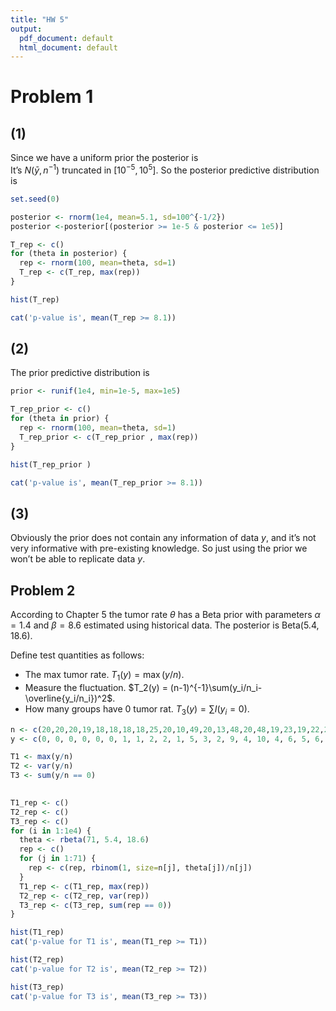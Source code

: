 ```yaml
---
title: "HW 5"
output:
  pdf_document: default
  html_document: default
---
```


# Problem 1
## (1)
Since we have a uniform prior the posterior is  
\begin{align*}
 p(\theta | y) &\propto I_{[10^{-5}, 10^5]}(\theta) \prod_{i=1}^{n} \exp\left(-\frac{(y_i-\theta)^2}{2}\right)\\
&\propto I_{[10^{-5}, 10^5]}(\theta)  \exp\left(-\frac{ n\theta^2+2\sum_{i=1}^{n}y_i\theta}{2}\right)\\
&\propto I_{[10^{-5}, 10^5]}(\theta)  \exp\left(-\frac{(\theta-\bar{y})^2}{2n^{-1}}\right).
\end{align*}
It's $N(\bar{y}, n^{-1})$ truncated in $[10^{-5}, 10^5]$. So the posterior predictive distribution is 
\begin{align*}
p(y^{rep} | y) &\propto \int p(y^{rep}|\theta)p(\theta | y) \;d \theta\\
&\propto \int \exp\left(-\frac{(y^{rep}-\theta)^2}{2}\right)\exp\left(-\frac{(\theta-\bar{y})^2}{2n^{-1}}\right)I_{[10^{-5}, 10^5]}(\theta) \;d \theta
\end{align*}

```r
set.seed(0)

posterior <- rnorm(1e4, mean=5.1, sd=100^{-1/2})
posterior <-posterior[(posterior >= 1e-5 & posterior <= 1e5)]

T_rep <- c()
for (theta in posterior) {
  rep <- rnorm(100, mean=theta, sd=1)
  T_rep <- c(T_rep, max(rep))
}

hist(T_rep)

cat('p-value is', mean(T_rep >= 8.1))
```

## (2)
The prior predictive distribution is 
\begin{align*}
p(y^{rep}) &\propto \int p(y^{rep}|\theta)p(\theta ) \;d \theta\\
&\propto \int \exp\left(-\frac{(y^{rep}-\theta)^2}{2}\right)I_{[10^{-5}, 10^5]}(\theta) \;d \theta\\
&\propto P_{N(y^{rep}, 1)}\left(X \in [10^{-5}, 10^5]\right).
\end{align*}
```r
prior <- runif(1e4, min=1e-5, max=1e5)

T_rep_prior <- c()
for (theta in prior) {
  rep <- rnorm(100, mean=theta, sd=1)
  T_rep_prior <- c(T_rep_prior , max(rep))
}

hist(T_rep_prior )

cat('p-value is', mean(T_rep_prior >= 8.1))
```


## (3)
Obviously the prior does not contain any information of data $y$, and it's not very informative with pre-existing knowledge. So just using the prior we won't be able to replicate data $y$.  

## Problem 2

According to Chapter $5$ the tumor rate $\theta$ has a Beta prior with parameters $\alpha=1.4$ and $\beta=8.6$ estimated using historical data. The posterior is $\text{Beta}(5.4, 18.6)$. 

Define test quantities as follows:

* The max tumor rate. $T_1(y) = \max(y/n)$. 
* Measure the fluctuation. $T_2(y) = (n-1)^{-1}\sum(y_i/n_i-\overline{y_i/n_i})^2$. 
* How many groups have $0$ tumor rat. $T_3(y) = \sum I(y_i = 0)$. 

```r
n <- c(20,20,20,19,18,18,18,18,25,20,10,49,20,13,48,20,48,19,23,19,22,20,20,20,17,20,20,24,23,20,19,46,27,50,20,20,19,19,22,20,20,20,20,19,20,20,20,20,17,49,20,20,46,49,52,47,19,19,19,19,20,20,47,20,20,20,20,20, 46,24,14)
y <- c(0, 0, 0, 0, 0, 0, 1, 1, 2, 2, 1, 5, 3, 2, 9, 4, 10, 4, 6, 5, 6, 0, 0, 0, 0, 1, 1, 2, 2, 2, 2, 5, 3, 10, 4, 4, 4, 4, 5, 6, 6, 6, 0, 0, 1, 1, 2, 2, 2, 7, 4, 4, 11, 12, 16, 15, 0, 0, 1, 1, 2, 2, 7, 3, 4, 4, 5, 5,15, 9, 4)

T1 <- max(y/n)
T2 <- var(y/n)
T3 <- sum(y/n == 0)
  

T1_rep <- c()
T2_rep <- c()
T3_rep <- c()
for (i in 1:1e4) {
  theta <- rbeta(71, 5.4, 18.6)
  rep <- c()
  for (j in 1:71) {
    rep <- c(rep, rbinom(1, size=n[j], theta[j])/n[j])
  }
  T1_rep <- c(T1_rep, max(rep))
  T2_rep <- c(T2_rep, var(rep))
  T3_rep <- c(T3_rep, sum(rep == 0))
}

hist(T1_rep)
cat('p-value for T1 is', mean(T1_rep >= T1))
```

```r
hist(T2_rep)
cat('p-value for T2 is', mean(T2_rep >= T2))
```

```r
hist(T3_rep)
cat('p-value for T3 is', mean(T3_rep >= T3))
```





